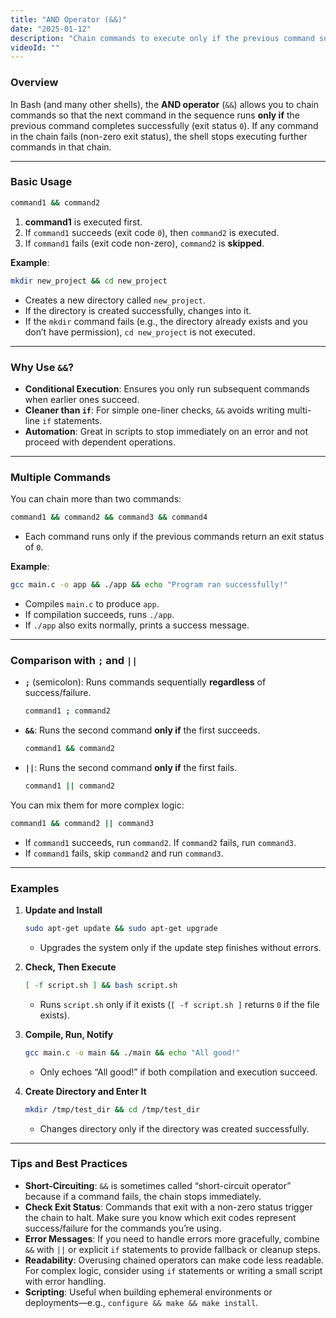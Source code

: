 ```yaml
---
title: "AND Operator (&&)"
date: "2025-01-12"
description: "Chain commands to execute only if the previous command succeeds."
videoId: ""
---
```


### Overview

In Bash (and many other shells), the **AND operator** (`&&`) allows you to chain commands so that the next command in the sequence runs **only if** the previous command completes successfully (exit status `0`). If any command in the chain fails (non-zero exit status), the shell stops executing further commands in that chain.

---

### Basic Usage

```bash
command1 && command2
```
1. **command1** is executed first.
2. If `command1` succeeds (exit code `0`), then `command2` is executed.
3. If `command1` fails (exit code non-zero), `command2` is **skipped**.

**Example**:
```bash
mkdir new_project && cd new_project
```
- Creates a new directory called `new_project`.
- If the directory is created successfully, changes into it.
- If the `mkdir` command fails (e.g., the directory already exists and you don’t have permission), `cd new_project` is not executed.

---

### Why Use `&&`?

- **Conditional Execution**: Ensures you only run subsequent commands when earlier ones succeed.  
- **Cleaner than `if`**: For simple one-liner checks, `&&` avoids writing multi-line `if` statements.  
- **Automation**: Great in scripts to stop immediately on an error and not proceed with dependent operations.

---

### Multiple Commands

You can chain more than two commands:
```bash
command1 && command2 && command3 && command4
```
- Each command runs only if the previous commands return an exit status of `0`.

**Example**:
```bash
gcc main.c -o app && ./app && echo "Program ran successfully!"
```
- Compiles `main.c` to produce `app`.
- If compilation succeeds, runs `./app`.
- If `./app` also exits normally, prints a success message.

---

### Comparison with `;` and `||`

- **`;`** (semicolon): Runs commands sequentially **regardless** of success/failure.
  ```bash
  command1 ; command2
  ```
- **`&&`**: Runs the second command **only if** the first succeeds.
  ```bash
  command1 && command2
  ```
- **`||`**: Runs the second command **only if** the first fails.
  ```bash
  command1 || command2
  ```

You can mix them for more complex logic:
```bash
command1 && command2 || command3
```
- If `command1` succeeds, run `command2`. If `command2` fails, run `command3`.  
- If `command1` fails, skip `command2` and run `command3`.

---

### Examples

1. **Update and Install**  
   ```bash
   sudo apt-get update && sudo apt-get upgrade
   ```
   - Upgrades the system only if the update step finishes without errors.

2. **Check, Then Execute**  
   ```bash
   [ -f script.sh ] && bash script.sh
   ```
   - Runs `script.sh` only if it exists (`[ -f script.sh ]` returns `0` if the file exists).

3. **Compile, Run, Notify**  
   ```bash
   gcc main.c -o main && ./main && echo "All good!"
   ```
   - Only echoes “All good!” if both compilation and execution succeed.

4. **Create Directory and Enter It**  
   ```bash
   mkdir /tmp/test_dir && cd /tmp/test_dir
   ```
   - Changes directory only if the directory was created successfully.

---

### Tips and Best Practices

- **Short-Circuiting**: `&&` is sometimes called “short-circuit operator” because if a command fails, the chain stops immediately.
- **Check Exit Status**: Commands that exit with a non-zero status trigger the chain to halt. Make sure you know which exit codes represent success/failure for the commands you’re using.
- **Error Messages**: If you need to handle errors more gracefully, combine `&&` with `||` or explicit `if` statements to provide fallback or cleanup steps.
- **Readability**: Overusing chained operators can make code less readable. For complex logic, consider using `if` statements or writing a small script with error handling.
- **Scripting**: Useful when building ephemeral environments or deployments—e.g., `configure && make && make install`.
